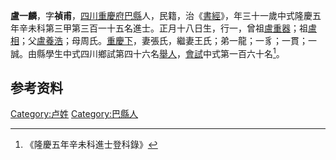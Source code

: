 {{明清人物信息框
| 姓名 = 盧一麟
| 原名 =
| 圖片名稱= 
| 圖片大小 =
| 圖片說明 = 
| 最高職務 =
| 國家 = 大明 
| 爵位 =
| 籍貫 = [[四川|四川]][[重慶府|重慶府]][[巴縣_(重慶)|巴縣]]
| 族裔 = 
| 字號 = 
| 諡號 =
| 出生日期 = 正月十八日
| 出生地點 =
| 逝世日期 = 卒年不詳 
| 逝世地點 =
| 墓葬 =
| 配偶 = 張氏王氏
| 親屬 = 曾祖[[盧重器|盧重器]]，祖[[盧相|盧相]]，父[[盧養浩|盧養浩]]，母周氏
| 出身 =
* 隆慶五年辛未科同進士出身
| 經歷 =
| 著作 = 
}}
'''盧一麟'''{{BD|1541年||？年||}}，字'''禎甫'''，[[四川|四川]][[重慶府|重慶府]][[巴縣_(重慶)|巴縣]]人，民籍，治《[[書經|書經]]》，年三十一歲中式隆慶五年辛未科第三甲第三百一十五名進士。正月十八日生，行一，曾祖[[盧重器|盧重器]]；祖[[盧相|盧相]]；父[[盧養浩|盧養浩]]；母周氏。[[重慶下|重慶下]]，妻張氏，繼妻王氏；弟一龍；一豸；一貫；一誠。由縣學生中式四川鄉試第四十六名[[舉人|舉人]]，[[會試|會試]]中式第一百六十名<ref>《隆慶五年辛未科進士登科錄》</ref>。

== 参考资料 ==
{{reflist}}

{{隆慶五年辛未科殿试金榜}}

{{Authority control}}

{{DEFAULTSORT:L}}
[[Category:卢姓|Category:卢姓]]
[[Category:巴縣人|Category:巴縣人]]


{{明朝人物小作品}}